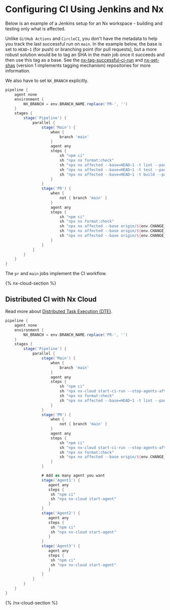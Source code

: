 # Configuring CI Using Jenkins and Nx

Below is an example of a Jenkins setup for an Nx workspace - building and testing only what is affected.

Unlike `GitHub Actions` and `CircleCI`, you don't have the metadata to help you track the last successful run on `main`. In the example below, the base is set to `HEAD~1` (for push) or branching point (for pull requests), but a more robust solution would be to tag an SHA in the main job once it succeeds and then use this tag as a base. See the [nx-tag-successful-ci-run](https://github.com/nrwl/nx-tag-successful-ci-run) and [nx-set-shas](https://github.com/nrwl/nx-set-shas) (version 1 implements tagging mechanism) repositories for more information.

We also have to set `NX_BRANCH` explicitly.

```groovy
pipeline {
    agent none
    environment {
        NX_BRANCH = env.BRANCH_NAME.replace('PR-', '')
    }
    stages {
        stage('Pipeline') {
            parallel {
                stage('Main') {
                    when {
                        branch 'main'
                    }
                    agent any
                    steps {
                        sh "npm ci"
                        sh "npx nx format:check"
                        sh "npx nx affected --base=HEAD~1 -t lint --parallel=3"
                        sh "npx nx affected --base=HEAD~1 -t test --parallel=3"
                        sh "npx nx affected --base=HEAD~1 -t build --parallel=3"
                    }
                }
                stage('PR') {
                    when {
                        not { branch 'main' }
                    }
                    agent any
                    steps {
                        sh "npm ci"
                        sh "npx nx format:check"
                        sh "npx nx affected --base origin/${env.CHANGE_TARGET} -t lint --parallel=3"
                        sh "npx nx affected --base origin/${env.CHANGE_TARGET} -t test --parallel=3 --configuration=ci"
                        sh "npx nx affected --base origin/${env.CHANGE_TARGET} -t build --parallel=3"
                    }
                }
            }
        }
    }
}
```

The `pr` and `main` jobs implement the CI workflow.

{% nx-cloud-section %}

## Distributed CI with Nx Cloud

Read more about [Distributed Task Execution (DTE)](/core-features/distribute-task-execution).

```groovy
pipeline {
    agent none
    environment {
        NX_BRANCH = env.BRANCH_NAME.replace('PR-', '')
    }
    stages {
        stage('Pipeline') {
            parallel {
                stage('Main') {
                    when {
                        branch 'main'
                    }
                    agent any
                    steps {
                        sh "npm ci"
                        sh "npx nx-cloud start-ci-run --stop-agents-after='build'"
                        sh "npx nx format:check"
                        sh "npx nx affected --base=HEAD~1 -t lint --parallel=3 & npx nx affected --base=HEAD~1 -t test --parallel=3 --configuration=ci & npx nx affected --base=HEAD~1 -t build --parallel=3"
                    }
                }
                stage('PR') {
                    when {
                        not { branch 'main' }
                    }
                    agent any
                    steps {
                        sh "npm ci"
                        sh "npx nx-cloud start-ci-run --stop-agents-after='build'"
                        sh "npx nx format:check"
                        sh "npx nx affected --base origin/${env.CHANGE_TARGET} -t lint --parallel=3 & npx nx affected --base origin/${env.CHANGE_TARGET} -t test --parallel=3 --configuration=ci & npx nx affected --base origin/${env.CHANGE_TARGET} -t build --parallel=3"
                    }
                }

                # Add as many agent you want
                stage('Agent1') {
                   agent any
                   steps {
                    sh "npm ci"
                    sh "npx nx-cloud start-agent"
                   }
                }
                stage('Agent2') {
                   agent any
                   steps {
                    sh "npm ci"
                    sh "npx nx-cloud start-agent"
                   }
                }
                stage('Agent3') {
                   agent any
                   steps {
                    sh "npm ci"
                    sh "npx nx-cloud start-agent"
                   }
                }
            }
        }
    }
}
```

{% /nx-cloud-section %}
